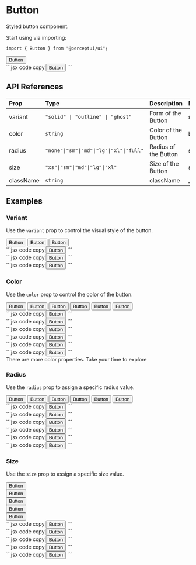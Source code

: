 
<h1 className="text-4xl font-bold mt-5">Button</h1>
<p className="text-xl">Styled button component.</p>
<IssueHeader source="components/button/button" />

Start using via importing:

```tsx code copy
import { Button } from "@perceptui/ui";
```

<div className="flex flex-col my-6">
  <div className="flex gap-2 p-4 bg-blue-500/15 mb-2 rounded-lg">
    <Button>Button</Button>
  </div>
  <div className="block w-full py-0">
    ```jsx code copy
    <Button>Button</Button>
    ```
  </div>
</div>

## API References

| Prop      | Type                                     | Description          | Default |
| :-------- | :--------------------------------------- | :------------------- | :------ |
| variant   | `"solid" \| "outline" \| "ghost"`        | Form of the Button   | solid   |
| color     | `string`                                 | Color of the Button  | blue    |
| radius    | `"none"\|"sm"\|"md"\|"lg"\|"xl"\|"full"` | Radius of the Button | sm      |
| size      | `"xs"\|"sm"\|"md"\|"lg"\|"xl"`           | Size of the Button   | sm      |
| className | `string`                                 | className            | \_      |

## Examples

### Variant

Use the `variant` prop to control the visual style of the button.

<div className="flex flex-col my-6 px-2">
  <div className="flex gap-2 p-4 bg-blue-500/15 mb-2 rounded-lg">
    <Button variant="solid">Button</Button>
    <Button variant="outline">Button</Button>
    <Button variant="ghost">Button</Button>
  </div>
  <div className="block text-wrap w-full py-1">
    ```jsx code copy
    <Button variant="solid">Button</Button>
    ```
  </div>
  <div className="block text-wrap w-full py-1">
    ```jsx code copy
    <Button variant="outline">Button</Button>
    ```
  </div>
  <div className="block text-wrap w-full py-1">
    ```jsx code copy
    <Button variant="ghost">Button</Button>
    ```
  </div>
</div>

### Color

Use the `color` prop to control the color of the button.

<div className="flex flex-col my-6 px-2">
  <div className="flex flex-wrap gap-2 p-4 bg-blue-500/15 mb-2 rounded-lg">
    <Button color="blue">Button</Button>
    <Button color="emerald">Button</Button>
    <Button color="gray">Button</Button>
    <Button color="rose">Button</Button>
    <Button color="cyan">Button</Button>
    <Button color="yellow">Button</Button>
  </div>
  <div className="block text-wrap w-full py-1">
    ```jsx code copy
    <Button color="blue">Button</Button>
    ```
  </div>
  <div className="block text-wrap w-full py-1">
    ```jsx code copy
    <Button color="emerald">Button</Button>
    ```
  </div>
  <div className="block text-wrap w-full py-1">
    ```jsx code copy
    <Button color="gray">Button</Button>
    ```
  </div>
  <div className="block text-wrap w-full py-1">
    ```jsx code copy
    <Button color="rose">Button</Button>
    ```
  </div>
  <div className="block text-wrap w-full py-1">
    ```jsx code copy
    <Button color="cyan">Button</Button>
    ```
  </div>
  <div className="block text-wrap w-full py-1">
    ```jsx code copy
    <Button color="yellow">Button</Button>
    ```
  </div>
</div>

<div className="flex justify-start items-start bg-cyan-500/10 w-full pl-6 p-2 rounded-xl py-4">
  <Info className="inline" /> There are more color properties. Take your time to
  explore
</div>

### Radius

Use the `radius` prop to assign a specific radius value.

<div className="flex flex-col my-6 px-2">
  <div className="flex gap-2 p-4 bg-blue-500/15 mb-2 rounded-lg">
    <Button radius="none">Button</Button>
    <Button radius="sm">Button</Button>
    <Button radius="md">Button</Button>
    <Button radius="lg">Button</Button>
    <Button radius="xl">Button</Button>
    <Button radius="full">Button</Button>
  </div>
  <div className="block text-wrap w-full py-1">
    ```jsx code copy
    <Button radius="none">Button</Button>
    ```
  </div>
  <div className="block text-wrap w-full py-1">
    ```jsx code copy
    <Button radius="sm">Button</Button>
    ```
  </div>
  <div className="block text-wrap w-full py-1">
    ```jsx code copy
    <Button radius="md">Button</Button>
    ```
  </div>
  <div className="block text-wrap w-full py-1">
    ```jsx code copy
    <Button radius="lg">Button</Button>
    ```
  </div>
  <div className="block text-wrap w-full py-1">
    ```jsx code copy
    <Button radius="xl">Button</Button>
    ```
  </div>
  <div className="block text-wrap w-full py-1">
    ```jsx code copy
    <Button radius="full">Button</Button>
    ```
  </div>
</div>

### Size

Use the `size` prop to assign a specific size value.

<div className="flex flex-col my-6 px-2">
  <div className="flex items-end gap-2 p-4 bg-blue-500/15 mb-2 rounded-lg">
  <div><Button size="xs">Button</Button></div>
  <div><Button size="sm">Button</Button></div>
  <div><Button size="md">Button</Button></div>
  <div><Button size="lg">Button</Button></div>
  <div><Button size="xl">Button</Button></div>
  </div>

  <div className="block text-wrap w-full py-1">
    ```jsx code copy
    <Button size="xs">Button</Button>
    ```
  </div>
  <div className="block text-wrap w-full py-1">
    ```jsx code copy
    <Button size="sm">Button</Button>
    ```
  </div>
  <div className="block text-wrap w-full py-1">
    ```jsx code copy
    <Button size="md">Button</Button>
    ```
  </div>
  <div className="block text-wrap w-full py-1">
    ```jsx code copy
    <Button size="lg">Button</Button>
    ```
  </div>
  <div className="block text-wrap w-full py-1">
    ```jsx code copy
    <Button size="xl">Button</Button>
    ```
  </div>
</div>
